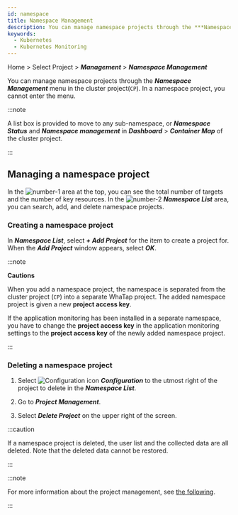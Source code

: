 ```yaml
---
id: namespace
title: Namespace Management
description: You can manage namespace projects through the ***Namespace Management*** menu in the cluster project.
keywords:
  - Kubernetes
  - Kubernetes Monitoring
---
```


Home > Select Project > **_Management_** > **_Namespace Management_**

You can manage namespace projects through the **_Namespace Management_** menu in the cluster project(<code class='my'>CP</code>). In a namespace project, you cannot enter the menu.

:::note

A list box is provided to move to any sub-namespace, or **_Namespace Status_** and **_Namespace management_** in **_Dashboard_** > **_Container Map_** of the cluster project. 

<ImgLang img='k8s-namespace-project-list-check.png' desc='Namespace moving' />

:::

## Managing a namespace project

<ImgLang img='k8s-namespace-mng.png' desc='Namespace Management' />

In the ![number-1](/img/number-01.png) area at the top, you can see the total number of targets and the number of key resources. In the ![number-2](/img/number-02.png) **_Namespace List_** area, you can search, add, and delete namespace projects.

### Creating a namespace project

In **_Namespace List_**, select **_+ Add Project_** for the item to create a project for. When the **_Add Project_** window appears, select **_OK_**.

:::note 

**Cautions**

When you add a namespace project, the namespace is separated from the cluster project (<code class='my'>CP</code>) into a separate WhaTap project. The added namespace project is given a new **project access key**. 

If the application monitoring has been installed in a separate namespace, you have to change the **project access key** in the application monitoring settings to the **project access key** of the newly added namespace project.

:::

### Deleting a namespace project

1. Select ![Configuration icon](/img/ico-setting.svg) **_Configuration_** to the utmost right of the project to delete in the **_Namespace List_**.

2. Go to **_Project Management_**.

3. Select **_Delete Project_** on the upper right of the screen.

:::caution

If a namespace project is deleted, the user list and the collected data are all deleted. Note that the deleted data cannot be restored.

:::

:::note

For more information about the project management, see [the following](../project/project-manage).

:::
